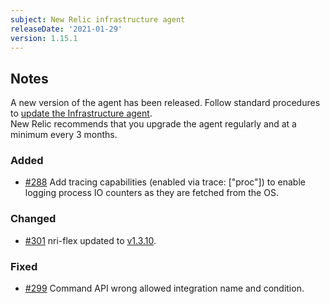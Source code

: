 ```yaml
---
subject: New Relic infrastructure agent
releaseDate: '2021-01-29'
version: 1.15.1
---
```


## Notes

A new version of the agent has been released. Follow standard procedures to [update the Infrastructure agent](https://docs.newrelic.com/docs/infrastructure/install-configure-manage-infrastructure/update-or-uninstall/update-infrastructure-agent).  
New Relic recommends that you upgrade the agent regularly and at a minimum every 3 months.

### Added

* [#288](https://github.com/newrelic/infrastructure-agent/pull/288) Add tracing capabilities (enabled via trace: \["proc"]) to enable logging process IO counters as they are fetched from the OS.

### Changed

* [#301](https://github.com/newrelic/infrastructure-agent/pull/301) nri-flex updated to [v1.3.10](https://github.com/newrelic/nri-flex/releases/tag/v1.3.10).

### Fixed

* [#299](https://github.com/newrelic/infrastructure-agent/pull/299) Command API wrong allowed integration name and condition.
